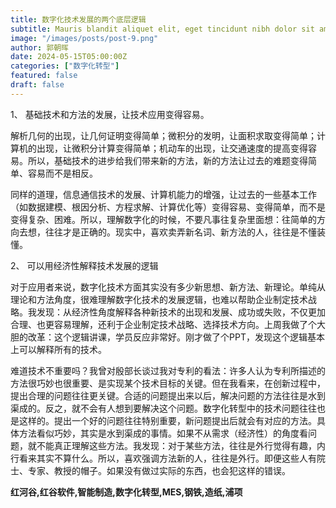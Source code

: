 ```yaml
---
title: 数字化技术发展的两个底层逻辑
subtitle: Mauris blandit aliquet elit, eget tincidunt nibh dolor sit amet,
image: "/images/posts/post-9.png"
author: 郭朝晖
date: 2024-05-15T05:00:00Z
categories: ["数字化转型"]
featured: false
draft: false
---
```


1、 基础技术和方法的发展，让技术应用变得容易。

解析几何的出现，让几何证明变得简单；微积分的发明，让面积求取变得简单；计算机的出现，让微积分计算变得简单；机动车的出现，让交通速度的提高变得容易。所以，基础技术的进步给我们带来新的方法，新的方法让过去的难题变得简单、容易而不是相反。

同样的道理，信息通信技术的发展、计算机能力的增强，让过去的一些基本工作（如数据建模、根因分析、方程求解、计算优化等）变得容易、变得简单，而不是变得复杂、困难。所以，理解数字化的时候，不要凡事往复杂里面想：往简单的方向去想，往往才是正确的。现实中，喜欢卖弄新名词、新方法的人，往往是不懂装懂。

2、 可以用经济性解释技术发展的逻辑

对于应用者来说，数字化技术方面其实没有多少新思想、新方法、新理论。单纯从理论和方法角度，很难理解数字化技术的发展逻辑，也难以帮助企业制定技术战略。我发现：从经济性角度解释各种新技术的出现和发展、成功或失败，不仅更加合理、也更容易理解，还利于企业制定技术战略、选择技术方向。上周我做了个大胆的改革：这个逻辑讲课，学员反应非常好。刚才做了个PPT，发现这个逻辑基本上可以解释所有的技术。

难道技术不重要吗？我曾对殷部长谈过我对专利的看法：许多人认为专利所描述的方法很巧妙也很重要、是实现某个技术目标的关键。但在我看来，在创新过程中，提出合理的问题往往更关键。合适的问题提出来以后，解决问题的方法往往是水到渠成的。反之，就不会有人想到要解决这个问题。数字化转型中的技术问题往往也是这样的。提出一个好的问题往往特别重要，新问题提出后就会有对应的方法。具体方法看似巧妙，其实是水到渠成的事情。如果不从需求（经济性）的角度看问题，就不能真正理解这些方法。我发现：对于某些方法，往往是外行觉得有趣，内行看来其实不算什么。所以，喜欢强调方法新的人，往往是外行。即便这些人有院士、专家、教授的帽子。如果没有做过实际的东西，也会犯这样的错误。

<strong>红河谷,红谷软件,智能制造,数字化转型,MES,钢铁,造纸,浦项</strong>